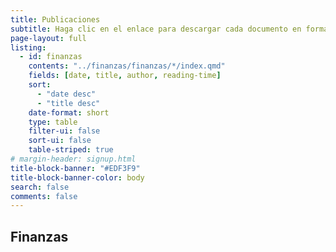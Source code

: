 ```yaml
---
title: Publicaciones
subtitle: Haga clic en el enlace para descargar cada documento en formato pdf.
page-layout: full
listing:
  - id: finanzas
    contents: "../finanzas/finanzas/*/index.qmd"
    fields: [date, title, author, reading-time]
    sort: 
      - "date desc"
      - "title desc"
    date-format: short
    type: table
    filter-ui: false
    sort-ui: false
    table-striped: true
# margin-header: signup.html
title-block-banner: "#EDF3F9"
title-block-banner-color: body
search: false
comments: false
---
```


## Finanzas

::: {#finanzas}
:::
